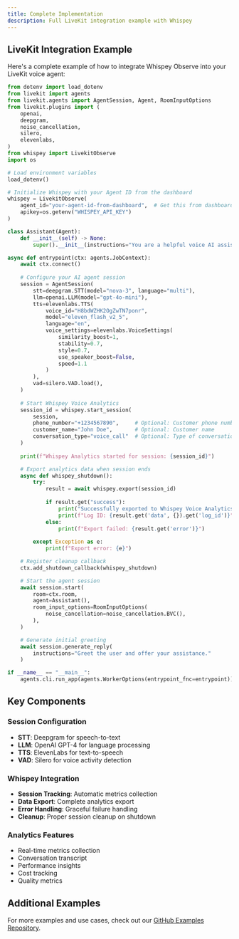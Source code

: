 ```yaml
---
title: Complete Implementation
description: Full LiveKit integration example with Whispey
---
```


## LiveKit Integration Example

Here's a complete example of how to integrate Whispey Observe into your LiveKit voice agent:

```python
from dotenv import load_dotenv
from livekit import agents
from livekit.agents import AgentSession, Agent, RoomInputOptions
from livekit.plugins import (
    openai,
    deepgram,
    noise_cancellation,
    silero,
    elevenlabs,
)
from whispey import LivekitObserve
import os

# Load environment variables
load_dotenv()

# Initialize Whispey with your Agent ID from the dashboard
whispey = LivekitObserve(
    agent_id="your-agent-id-from-dashboard",  # Get this from dashboard
    apikey=os.getenv("WHISPEY_API_KEY")
)

class Assistant(Agent):
    def __init__(self) -> None:
        super().__init__(instructions="You are a helpful voice AI assistant.")

async def entrypoint(ctx: agents.JobContext):
    await ctx.connect()
        
    # Configure your AI agent session
    session = AgentSession(
        stt=deepgram.STT(model="nova-3", language="multi"),
        llm=openai.LLM(model="gpt-4o-mini"),
        tts=elevenlabs.TTS(
            voice_id="H8bdWZHK2OgZwTN7ponr",
            model="eleven_flash_v2_5",
            language="en",
            voice_settings=elevenlabs.VoiceSettings(
                similarity_boost=1,
                stability=0.7,
                style=0.7,
                use_speaker_boost=False,
                speed=1.1
            )
        ),
        vad=silero.VAD.load(),
    )
    
    # Start Whispey Voice Analytics
    session_id = whispey.start_session(
        session,
        phone_number="+1234567890",     # Optional: Customer phone number
        customer_name="John Doe",       # Optional: Customer name
        conversation_type="voice_call"  # Optional: Type of conversation
    )
    
    print(f"Whispey Analytics started for session: {session_id}")

    # Export analytics data when session ends
    async def whispey_shutdown():
        try:
            result = await whispey.export(session_id)
            
            if result.get("success"):
                print("Successfully exported to Whispey Voice Analytics!")
                print(f"Log ID: {result.get('data', {}).get('log_id')}")
            else:
                print(f"Export failed: {result.get('error')}")
                
        except Exception as e:
            print(f"Export error: {e}")

    # Register cleanup callback
    ctx.add_shutdown_callback(whispey_shutdown)

    # Start the agent session
    await session.start(
        room=ctx.room,
        agent=Assistant(),
        room_input_options=RoomInputOptions(
            noise_cancellation=noise_cancellation.BVC(), 
        ),
    )

    # Generate initial greeting
    await session.generate_reply(
        instructions="Greet the user and offer your assistance."
    )

if __name__ == "__main__":
    agents.cli.run_app(agents.WorkerOptions(entrypoint_fnc=entrypoint))
```

## Key Components

### Session Configuration
- **STT**: Deepgram for speech-to-text
- **LLM**: OpenAI GPT-4 for language processing
- **TTS**: ElevenLabs for text-to-speech
- **VAD**: Silero for voice activity detection

### Whispey Integration
- **Session Tracking**: Automatic metrics collection
- **Data Export**: Complete analytics export
- **Error Handling**: Graceful failure handling
- **Cleanup**: Proper session cleanup on shutdown

### Analytics Features
- Real-time metrics collection
- Conversation transcript
- Performance insights
- Cost tracking
- Quality metrics

## Additional Examples

For more examples and use cases, check out our [GitHub Examples Repository](https://github.com/PYPE-AI-MAIN/whispey-examples).
